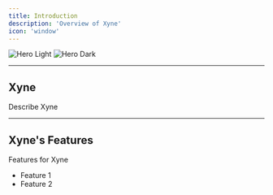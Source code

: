 ```yaml
---
title: Introduction
description: 'Overview of Xyne'
icon: 'window'
---
```


<img
  className="block dark:hidden"
  src="/images/hero-light.svg"
  alt="Hero Light"
/>
<img
  className="hidden dark:block"
  src="/images/hero-dark.svg"
  alt="Hero Dark"
/>

---
Xyne
---
Describe Xyne

---
 Xyne's Features
---
 Features for Xyne


- Feature 1
- Feature 2

